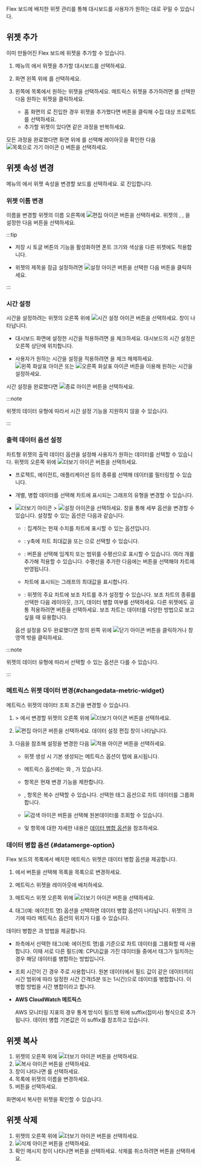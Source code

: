 Flex 보드에 배치한 위젯 관리를 통해 대시보드를 사용자가 원하는 대로 꾸밀 수 있습니다.

## 위젯 추가

이미 만들어진 Flex 보드에 위젯을 추가할 수 있습니다.

1. <Cmdname sid="side_flexboard" className="uitext" /> 메뉴의 <Cmdname sid="dashboard_list" className="uitext" />에서 위젯을 추가할 대시보드를 선택하세요.

1. 화면 왼쪽 위에 <Cmdname sid="edit_mode" className="uitext" />를 선택하세요.

1. 왼쪽에 <Cmdname sid="widget_template" className="uitext" /> 목록에서 원하는 위젯을 선택하세요. 메트릭스 위젯을 추가하려면 <Cmdname sid="all_metrics" className="uitext" />를 선택한 다음 원하는 위젯을 클릭하세요.

    * 홈 화면의 <Cmdname sid="integratedFlexboard" className="uitext" />로 진입한 경우 위젯을 추가했다면 <Cmdname sid="project_selection" className="uitext" /> 버튼을 클릭해 수집 대상 프로젝트를 선택하세요.
    * 추가할 위젯이 있다면 같은 과정을 반복하세요.

모든 과정을 완료했다면 화면 위에 <Cmdname sid="view_mode" className="uitext" />를 선택해 레이아웃을 확인한 다음 ![목록으로 가기 아이콘](/img/ico-exit.svg) (<Cmdname sid="go_to_list" className="uitext" />) 버튼을 선택하세요.


## 위젯 속성 변경

<Cmdname sid="side_flexboard" className="uitext" /> 메뉴의 <Cmdname sid="dashboard_list" className="uitext" />에서 위젯 속성을 변경할 보드를 선택하세요. <Cmdname sid="edit_mode" className="uitext" />로 진입합니다.

### 위젯 이름 변경

이름을 변경할 위젯의 이름 오른쪽에 ![편집 아이콘](/img/ico-edit.svg) 버튼을 선택하세요. 위젯의 <Cmdname sid="title" className="uitext" />, <Cmdname sid="font_size" className="uitext" />, <Cmdname sid="color" className="uitext" />을 설정한 다음 <Cmdname sid="save" className="uitext" /> 버튼을 선택하세요.

:::tip

* 저장 시 <Cmdname sid="apply_to_the_entire_widget" className="uitext" /> 토글 버튼의 기능을 활성화하면 폰트 크기와 색상을 다른 위젯에도 적용합니다.

* 위젯의 제목을 잠금 설정하려면 ![설정 아이콘](/img/ico-invisible.svg) 버튼을 선택한 다음 <Cmdname sid="save" className="uitext" /> 버튼을 클릭하세요.

:::

### 시간 설정

시간을 설정하려는 위젯의 오른쪽 위에 ![시간 설정 아이콘](/img/ico-time-set.svg) 버튼을 선택하세요. <Cmdname sid="select_time_title" className="uitext" /> 창이 나타납니다.

* 대시보드 화면에 설정한 시간을 적용하려면 <Cmdname sid="use_dashboard_settings" className="uitext" />을 체크하세요. 대시보드의 시간 설정은 오른쪽 상단에 위치합니다.

* 사용자가 원하는 시간을 설정을 적용하려면 <Cmdname sid="use_dashboard_settings" className="uitext" />을 체크 해제하세요. ![왼쪽 화살표 아이콘](/img/left-arrow.svg) 또는 ![오른쪽 화살표 아이콘](/img/right-arrow.svg) 버튼을 이용해 원하는 시간을 설정하세요.

시간 설정을 완료했다면 ![종료 아이콘](/img/ico-close.svg) 버튼을 선택하세요.

:::note

위젯의 데이터 유형에 따라서 시간 설정 기능을 지원하지 않을 수 있습니다.

:::

### 출력 데이터 옵션 설정

차트형 위젯의 출력 데이터 옵션을 설정해 사용자가 원하는 데이터를 선택할 수 있습니다. 위젯의 오른쪽 위에 ![더보기 아이콘](/img/ico-more.svg) 버튼을 선택하세요.

* 프로젝트, 에이전트, 애플리케이션 등의 종류를 선택해 데이터를 필터링할 수 있습니다.

* 개별, 병합 데이터를 선택해 차트에 표시되는 그래프의 유형을 변경할 수 있습니다.

* ![더보기 아이콘](/img/ico-more.svg) &gt; ![설정 아이콘](/img/ico-setting.svg)을 선택하세요. <Cmdname sid="chart_settings" className="uitext" /> 창을 통해 세부 옵션을 변경할 수 있습니다. 설정할 수 있는 옵션은 다음과 같습니다.

  * <Cmdname sid="chart_type" className="uitext" />: 집계하는 현재 수치를 차트에 표시할 수 있는 옵션입니다.

  * <Cmdname sid="y_axis" className="uitext" /> <Cmdname sid="chart_max_value" className="uitext" />: y축에 차트 최대값을 <Cmdname sid="auto" className="uitext" /> 또는 <Cmdname sid="fix" className="uitext" />으로 선택할 수 있습니다.

  * <Cmdname sid="set_horizontal_line" className="uitext" />: <Cmdname sid="add" className="uitext" /> 버튼을 선택해 임계치 또는 범위를 수평선으로 표시할 수 있습니다. 여러 개를 추가해 적용할 수 있습니다. 수평선을 추가한 다음에는 <Cmdname sid="apply" className="uitext" /> 버튼을 선택해야 차트에 반영됩니다.

  * <Cmdname sid="show_chart_max_value" className="uitext" /> 차트에 표시되는 그래프의 최대값을 표시합니다.

  * <Cmdname sid="sub_chart" className="uitext" />: 위젯의 주요 차트에 보조 차트를 추가 설정할 수 있습니다. 보조 차트의 종류를 선택한 다음 레이아웃, 크기, 데이터 병합 여부를 선택하세요. 다른 위젯에도 공통 적용하려면 <Cmdname sid="apply_to_the_entire_widget" className="uitext" /> 버튼을 선택하세요. 보조 차트는 데이터를 다양한 방법으로 보고 싶을 때 유용합니다.
  
  옵션 설정을 모두 완료했다면 <Cmdname sid="chart_settings" className="uitext" /> 창의 왼쪽 위에 ![닫기 아이콘](/img/ico-close.svg) 버튼을 클릭하거나 <Cmdname sid="chart_settings" className="uitext" /> 창 영역 밖을 클릭하세요.

:::note

위젯의 데이터 유형에 따라서 선택할 수 있는 옵션은 다를 수 있습니다.

:::

### 메트릭스 위젯 데이터 변경{#changedata-metric-widget}

메트릭스 위젯의 데이터 조회 조건을 변경할 수 있습니다. 

1. <Cmdname sid="side_flexboard" className="uitext" /> &gt; <Cmdname sid="edit_mode" className="uitext" />에서 변경할 위젯의 오른쪽 위에 ![더보기 아이콘](/img/ico-more.svg) 버튼을 선택하세요.

    <ImgLang img='metric-widget-data.png' desc='메트릭스 위젯 데이터 변경' />

1. ![편집 아이콘](/img/ico-edit-metric.svg) 버튼을 선택하세요. 데이터 설정 편집 창이 나타납니다.

    <ImgLang img='metric-edit-window.png' desc='메트릭스 위젯 데이터 편집' />

1. 다음을 참조해 설정을 변경한 다음 ![적용 아이콘](/img/left-arrow.svg) <Cmdname sid="apply_to_the_widget" className="uitext" /> 버튼을 선택하세요.

    * 위젯 생성 시 기본 생성되는 메트릭스 옵션이 탭에 표시됩니다.

    * 메트릭스 옵션에는 <Cmdname sid="category" className="uitext" />와 <Cmdname sid="field" className="uitext" />, <Cmdname sid="tag" className="uitext" />가 있습니다.

    * <Cmdname sid="category" className="uitext" /> 항목은 현재 변경 기능을 제한합니다.

    * <Cmdname sid="field" className="uitext" />, <Cmdname sid="tag" className="uitext" /> 항목은 복수 선택할 수 있습니다. 선택한 태그 옵션으로 차트 데이터를 그룹화합니다.

    * ![검색 아이콘](/img/ico-btn-search.png) 버튼을 선택해 원본데이터를 조회할 수 있습니다.

    * <Cmdname sid="object_merge" className="uitext" /> 및 <Cmdname sid="time_merge" className="uitext" /> 항목에 대한 자세한 내용은 [데이터 병합 옵션](#datamerge-option)을 참조하세요.


### 데이터 병합 옵션 {#datamerge-option}

Flex 보드의 <Cmdname sid="all_metrics" className="uitext" /> 목록에서 배치한 메트릭스 위젯은 데이터 병합 옵션을 제공합니다.

1. <Cmdname sid="edit_mode" className="uitext" />에서 <Cmdname sid="all_metrics" className="uitext" /> 버튼을 선택해 <Cmdname sid="widget_template" className="uitext" /> 목록을 <Cmdname sid="all_metrics" className="uitext" /> 목록으로 변경하세요.

1. 메트릭스 위젯을 레이아웃에 배치하세요.

1. 메트릭스 위젯 오른쪽 위에 ![더보기 아이콘](/img/ico-more.svg) 버튼을 선택하세요.

1. 태그(예: 에이전트 명) 옵션을 선택하면 데이터 병합 옵션이 나타납니다. 위젯의 크기에 따라 메트릭스 옵션의 위치가 다를 수 있습니다.

<ImgLang img='flexboard-datamerge.png' desc='메트릭스 위젯 - 데이터 병합 옵션' />

데이터 병합은 <Cmdname sid="object_merge" className="uitext" />과 <Cmdname sid="time_merge" className="uitext" /> 방법을 제공합니다.

* <Cmdname sid="object_merge" className="uitext" />

  좌측에서 선택한 태그(예: 에이전트 명)를 기준으로 차트 데이터를 그룹화할 때 사용합니다. 이때 서로 다른 필드(예: CPU)값을 가진 데이터들 중에서 태그가 일치하는 경우 해당 데이터를 병합하는 방법입니다.

* <Cmdname sid="time_merge" className="uitext" />

  조회 시간이 긴 경우 주로 사용합니다. 원본 데이터에서 필드 값이 같은 데이터끼리 시간 범위에 따라 일정한 시간 간격(5분 또는 1시간)으로 데이터를 병합합니다. 이 병합 방법을 시간 병합이라고 합니다.

* **AWS CloudWatch 메트릭스**

  AWS 모니터링 지표의 경우 통계 방식이 필드명 뒤에 suffix(접미사) 형식으로 추가됩니다. 데이터 병합 기본값은 이 suffix를 참조하고 있습니다.

  <ImgLang img='flexboard-awsec2-metrics.png' desc='AWS ColudWatch 메트릭스' />

## 위젯 복사

1. 위젯의 오른쪽 위에 ![더보기 아이콘](/img/ico-more.svg) 버튼을 선택하세요. 
1. ![복사 아이콘](/img/ico-copy.svg) 버튼을 선택하세요.
1. <Cmdname sid="copy" className="uitext" /> 창이 나타나면 <Cmdname sid="add_widget" className="uitext" />를 선택하세요.
1. 목록에 위젯의 이름을 변경하세요.
1. <Cmdname sid="apply" className="uitext" /> 버튼을 선택하세요.

<Cmdname sid="edit_mode" className="uitext" /> 화면에서 복사한 위젯을 확인할 수 있습니다.

## 위젯 삭제

1. 위젯의 오른쪽 위에 ![더보기 아이콘](/img/ico-more.svg) 버튼을 선택하세요. 
1. ![삭제 아이콘](/img/ico-remove.svg) 버튼을 선택하세요.
1. 확인 메시지 창이 나타나면 <Cmdname sid="delete" className="uitext" /> 버튼을 선택하세요. 삭제를 취소하려면 <Cmdname sid="cancel" className="uitext" /> 버튼을 선택하세요.